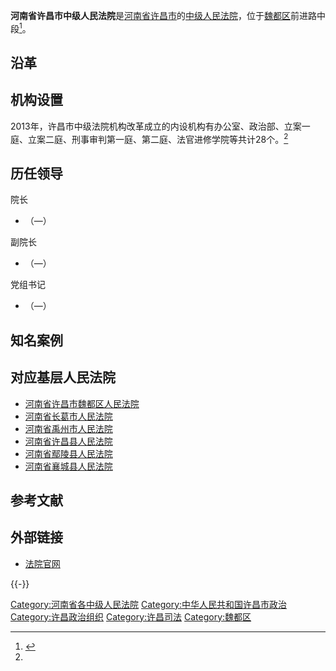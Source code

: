 {{Infobox PRCG
|机构名称=河南省许昌市中级人民法院
|标志1=National Emblem of the People's Republic of China.svg
|职位1=院长
|人员1=
|衔级1=?级法官
|上诉法院=[[河南省高级人民法院|河南省高级人民法院]]
|业务上级=[[河南省高级人民法院|河南省高级人民法院]]
|组织上级=[[许昌市人民代表大会|许昌市人民代表大会]]<br>[[许昌市人民代表大会常务委员会|许昌市人民代表大会常务委员会]]
|中共上级=[[中国共产党许昌市委员会|中国共产党许昌市委员会]]
|中共本级=中国共产党河南省许昌市中级人民法院党组
|机构类型=[[中级人民法院|中级人民法院]]
|行政级别=副地厅级
|授权法源=[[中华人民共和国宪法|中华人民共和国宪法]]
|组织法规=[[中华人民共和国人民法院组织法|中华人民共和国人民法院组织法]]
|地址1=[[河南省|河南省]][[许昌市|许昌市]][[魏都区|魏都区]]前进路中段
|成立时间=
|官网=[http://xczy.hncourt.gov.cn 许昌市中级人民法院]
}}
'''河南省许昌市中级人民法院'''是[[河南省|河南省]][[许昌市|许昌市]]的[[中级人民法院|中级人民法院]]，位于[[魏都区|魏都区]]前进路中段<ref name="简介">{{cite web |url=http://xczy.hncourt.org/public/index.php?LocationID=0100000000 |language= |title=许昌市中级人民法院简介 |publisher=许昌中院 |date=2012-05-26 |accessdate= |deadurl=yes |archiveurl=https://web.archive.org/web/20140726130701/http://xczy.hncourt.org/public/index.php?LocationID=0100000000 |archivedate=2014年7月26日 |df= }}</ref>。

==沿革==

== 机构设置 ==
2013年，许昌市中级法院机构改革成立的内设机构有办公室、政治部、立案一庭、立案二庭、刑事审判第一庭、第二庭、法官进修学院等共计28个。<ref name="简介"/>

==历任领导==
{{col-begin}}
{{col-2}}
; 院长
*[[]]（—）

; 副院长
*[[]]（—）

{{col-2}}
; 党组书记
*[[]]（—）
{{col-end}}

==知名案例==

== 对应基层人民法院 ==
*[[河南省许昌市魏都区人民法院|河南省许昌市魏都区人民法院]]
*[[河南省长葛市人民法院|河南省长葛市人民法院]]
*[[河南省禹州市人民法院|河南省禹州市人民法院]]
*[[河南省许昌县人民法院|河南省许昌县人民法院]]
*[[河南省鄢陵县人民法院|河南省鄢陵县人民法院]]
*[[河南省襄城县人民法院|河南省襄城县人民法院]]

== 参考文献 ==
{{Reflist}}

== 外部链接 ==
* [https://web.archive.org/web/20140726135844/http://xczy.hncourt.org/ 法院官网]

{{-}}
{{中华人民共和国法院|地}}

[[Category:河南省各中级人民法院|Category:河南省各中级人民法院]]
[[Category:中华人民共和国许昌市政治|Category:中华人民共和国许昌市政治]]
[[Category:许昌政治组织|Category:许昌政治组织]]
[[Category:许昌司法|Category:许昌司法]]
[[Category:魏都区|Category:魏都区]]